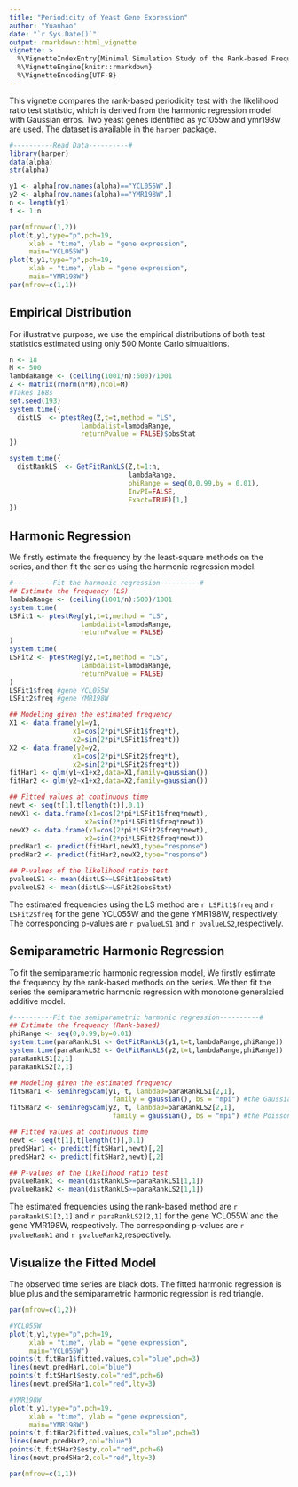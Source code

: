 ```yaml
---
title: "Periodicity of Yeast Gene Expression"
author: "Yuanhao"
date: "`r Sys.Date()`"
output: rmarkdown::html_vignette
vignette: >
  %\VignetteIndexEntry{Minimal Simulation Study of the Rank-based Frequency Estimator}
  %\VignetteEngine{knitr::rmarkdown}
  %\VignetteEncoding{UTF-8}
---
```


This vignette compares the rank-based periodicity test with the likelihood ratio test statistic,
which is derived from the harmonic regression model with Gaussian erros.
Two yeast genes identified as yc1055w and ymr198w are used.
The dataset is available in the `harper` package.

```r
#----------Read Data----------#
library(harper)
data(alpha)
str(alpha)

y1 <- alpha[row.names(alpha)=="YCL055W",]
y2 <- alpha[row.names(alpha)=="YMR198W",]
n <- length(y1)
t <- 1:n

par(mfrow=c(1,2))
plot(t,y1,type="p",pch=19,
     xlab = "time", ylab = "gene expression",
     main="YCL055W")
plot(t,y1,type="p",pch=19,
     xlab = "time", ylab = "gene expression",
     main="YMR198W")
par(mfrow=c(1,1))
```


## Empirical Distribution
For illustrative purpose, we use the empirical distributions of both test statistics
estimated using only 500 Monte Carlo simualtions.

```r
n <- 18
M <- 500
lambdaRange <- (ceiling(1001/n):500)/1001
Z <- matrix(rnorm(n*M),ncol=M)
#Takes 168s
set.seed(193)
system.time({
  distLS  <- ptestReg(Z,t=t,method = "LS",
                  lambdalist=lambdaRange,
                  returnPvalue = FALSE)$obsStat
})

system.time({
  distRankLS  <- GetFitRankLS(Z,t=1:n,
                              lambdaRange,
                              phiRange = seq(0,0.99,by = 0.01),
                              InvPI=FALSE,
                              Exact=TRUE)[1,]
})
```


## Harmonic Regression 

We firstly estimate the frequency by the least-square methods on the series,
and then fit the series using the harmonic regression model.

```r
#----------Fit the harmonic regression----------#
## Estimate the frequency (LS)
lambdaRange <- (ceiling(1001/n):500)/1001
system.time(
LSFit1 <- ptestReg(y1,t=t,method = "LS",
                  lambdalist=lambdaRange,
                  returnPvalue = FALSE)
)
system.time(
LSFit2 <- ptestReg(y2,t=t,method = "LS",
                  lambdalist=lambdaRange,
                  returnPvalue = FALSE)
)
LSFit1$freq #gene YCL055W
LSFit2$freq #gene YMR198W

## Modeling given the estimated frequency
X1 <- data.frame(y1=y1,
                x1=cos(2*pi*LSFit1$freq*t),
                x2=sin(2*pi*LSFit1$freq*t))
X2 <- data.frame(y2=y2,
                x1=cos(2*pi*LSFit2$freq*t),
                x2=sin(2*pi*LSFit2$freq*t))
fitHar1 <- glm(y1~x1+x2,data=X1,family=gaussian())  
fitHar2 <- glm(y2~x1+x2,data=X2,family=gaussian()) 

## Fitted values at continuous time
newt <- seq(t[1],t[length(t)],0.1)
newX1 <- data.frame(x1=cos(2*pi*LSFit1$freq*newt),
                   x2=sin(2*pi*LSFit1$freq*newt))
newX2 <- data.frame(x1=cos(2*pi*LSFit2$freq*newt),
                   x2=sin(2*pi*LSFit2$freq*newt))
predHar1 <- predict(fitHar1,newX1,type="response")
predHar2 <- predict(fitHar2,newX2,type="response")

## P-values of the likelihood ratio test
pvalueLS1 <- mean(distLS>=LSFit1$obsStat) 
pvalueLS2 <- mean(distLS>=LSFit2$obsStat) 
```

The estimated frequencies using the LS method are `r LSFit1$freq` and `r LSFit2$freq`
for the gene YCL055W and the gene YMR198W, respectively.
The corresponding p-values are `r pvalueLS1` and `r pvalueLS2`,respectively.

## Semiparametric Harmonic Regression 

To fit the semiparametric harmonic regression model,
We firstly estimate the frequency by the rank-based methods on the series.
We then fit the series the semiparametric harmonic regression with monotone generalzied additive model.

```r
#----------Fit the semiparametric harmonic regression----------#
## Estimate the frequency (Rank-based)
phiRange <- seq(0,0.99,by=0.01) 
system.time(paraRankLS1 <- GetFitRankLS(y1,t=t,lambdaRange,phiRange)) 
system.time(paraRankLS2 <- GetFitRankLS(y2,t=t,lambdaRange,phiRange)) 
paraRankLS1[2,1]
paraRankLS2[2,1]

## Modeling given the estimated frequency
fitSHar1 <- semihregScam(y1, t, lambda0=paraRankLS1[2,1],
                          family = gaussian(), bs = "mpi") #the Gaussian case
fitSHar2 <- semihregScam(y2, t, lambda0=paraRankLS2[2,1],
                          family = gaussian(), bs = "mpi") #the Poisson case

## Fitted values at continuous time
newt <- seq(t[1],t[length(t)],0.1)
predSHar1 <- predict(fitSHar1,newt)[,2]
predSHar2 <- predict(fitSHar2,newt)[,2]

## P-values of the likelihood ratio test
pvalueRank1 <- mean(distRankLS>=paraRankLS1[1,1])
pvalueRank2 <- mean(distRankLS>=paraRankLS2[1,1])
```

The estimated frequencies using the rank-based method are `r paraRankLS1[2,1]` and `r paraRankLS2[2,1]`
for the gene YCL055W and the gene YMR198W, respectively.
The corresponding p-values are `r pvalueRank1` and `r pvalueRank2`,respectively.

## Visualize the Fitted Model
The observed time series are black dots. The fitted harmonic regression is blue plus and the
semiparametric harmonic regression is red triangle.

```r
par(mfrow=c(1,2))

#YCL055W
plot(t,y1,type="p",pch=19,
     xlab = "time", ylab = "gene expression",
     main="YCL055W")
points(t,fitHar1$fitted.values,col="blue",pch=3)
lines(newt,predHar1,col="blue")
points(t,fitSHar1$esty,col="red",pch=6)
lines(newt,predSHar1,col="red",lty=3)

#YMR198W
plot(t,y1,type="p",pch=19,
     xlab = "time", ylab = "gene expression",
     main="YMR198W")
points(t,fitHar2$fitted.values,col="blue",pch=3)
lines(newt,predHar2,col="blue")
points(t,fitSHar2$esty,col="red",pch=6)
lines(newt,predSHar2,col="red",lty=3)

par(mfrow=c(1,1))
```

